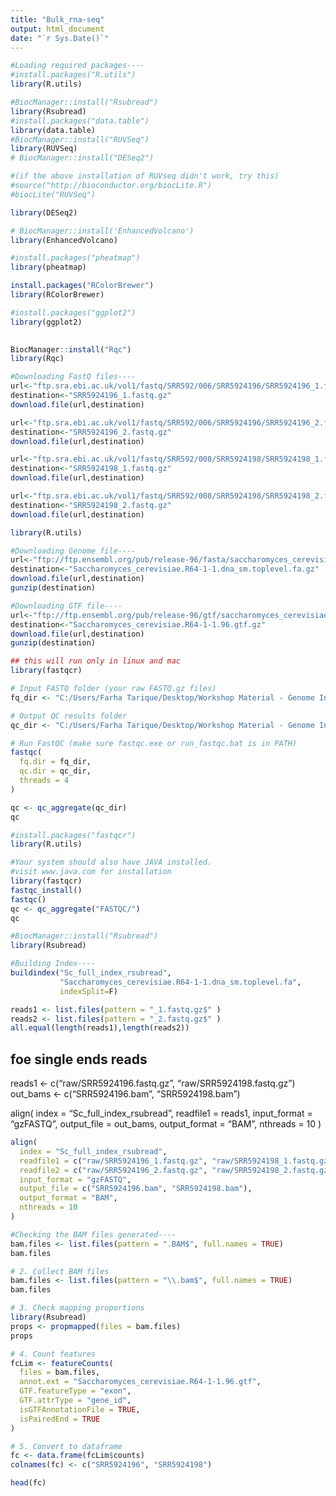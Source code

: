 ---
title: "Bulk_rna-seq"
output: html_document
date: "`r Sys.Date()`"
---

```{r}
#Loading required packages----
#install.packages("R.utils")
library(R.utils)

#BiocManager::install("Rsubread")
library(Rsubread)
#install.packages("data.table")
library(data.table)
#BiocManager::install("RUVSeq")
library(RUVSeq)
# BiocManager::install("DESeq2")

#(if the above installation of RUVseq didn't work, try this)
#source("http://bioconductor.org/biocLite.R")
#biocLite("RUVSeq")

library(DESeq2)

# BiocManager::install('EnhancedVolcano')
library(EnhancedVolcano)

#install.packages("pheatmap")
library(pheatmap)

install.packages("RColorBrewer")
library(RColorBrewer)

#install.packages("ggplot2")
library(ggplot2)

 
BiocManager::install("Rqc")
library(Rqc)

```


```{r}
#Downloading FastQ files----
url<-"ftp.sra.ebi.ac.uk/vol1/fastq/SRR592/006/SRR5924196/SRR5924196_1.fastq.gz"
destination<-"SRR5924196_1.fastq.gz"
download.file(url,destination)

url<-"ftp.sra.ebi.ac.uk/vol1/fastq/SRR592/006/SRR5924196/SRR5924196_2.fastq.gz"
destination<-"SRR5924196_2.fastq.gz"
download.file(url,destination)

url<-"ftp.sra.ebi.ac.uk/vol1/fastq/SRR592/008/SRR5924198/SRR5924198_1.fastq.gz"
destination<-"SRR5924198_1.fastq.gz"
download.file(url,destination)

url<-"ftp.sra.ebi.ac.uk/vol1/fastq/SRR592/008/SRR5924198/SRR5924198_2.fastq.gz"
destination<-"SRR5924198_2.fastq.gz"
download.file(url,destination)
```



```{r}
library(R.utils)

#Downloading Genome file----
url<-"ftp://ftp.ensembl.org/pub/release-96/fasta/saccharomyces_cerevisiae/dna/Saccharomyces_cerevisiae.R64-1-1.dna_sm.toplevel.fa.gz"
destination<-"Saccharomyces_cerevisiae.R64-1-1.dna_sm.toplevel.fa.gz"
download.file(url,destination)
gunzip(destination)

#Downloading GTF file----
url<-"ftp://ftp.ensembl.org/pub/release-96/gtf/saccharomyces_cerevisiae/Saccharomyces_cerevisiae.R64-1-1.96.gtf.gz"
destination<-"Saccharomyces_cerevisiae.R64-1-1.96.gtf.gz"
download.file(url,destination)
gunzip(destination)
```


```{r}
## this will run only in linux and mac
library(fastqcr)

# Input FASTQ folder (your raw FASTQ.gz files)
fq_dir <- "C:/Users/Farha Tarique/Desktop/Workshop Material - Genome Informatics - 6th/raw"

# Output QC results folder
qc_dir <- "C:/Users/Farha Tarique/Desktop/Workshop Material - Genome Informatics - 6th/fastqc_results"

# Run FastQC (make sure fastqc.exe or run_fastqc.bat is in PATH)
fastqc(
  fq.dir = fq_dir, 
  qc.dir = qc_dir, 
  threads = 4
)

qc <- qc_aggregate(qc_dir)
qc

```



```{r}
#install.packages("fastqcr")
library(R.utils)

#Your system should also have JAVA installed.
#visit www.java.com for installation
library(fastqcr)
fastqc_install()
fastqc()
qc <- qc_aggregate("FASTQC/")
qc

```





```{r}
#BiocManager::install("Rsubread")
library(Rsubread)

#Building Index----
buildindex("Sc_full_index_rsubread",
           "Saccharomyces_cerevisiae.R64-1-1.dna_sm.toplevel.fa",
           indexSplit=F)

reads1 <- list.files(pattern = "_1.fastq.gz$" )
reads2 <- list.files(pattern = "_2.fastq.gz$" )
all.equal(length(reads1),length(reads2))
```
## foe single ends reads
reads1 <- c("raw/SRR5924196.fastq.gz", "raw/SRR5924198.fastq.gz")
out_bams <- c("SRR5924196.bam", "SRR5924198.bam")

align(
  index = "Sc_full_index_rsubread",
  readfile1 = reads1,
  input_format = "gzFASTQ",
  output_file = out_bams,
  output_format = "BAM",
  nthreads = 10
)



```{r}
align(
  index = "Sc_full_index_rsubread",
  readfile1 = c("raw/SRR5924196_1.fastq.gz", "raw/SRR5924198_1.fastq.gz"),
  readfile2 = c("raw/SRR5924196_2.fastq.gz", "raw/SRR5924198_2.fastq.gz"),
  input_format = "gzFASTQ",
  output_file = c("SRR5924196.bam", "SRR5924198.bam"),
  output_format = "BAM",
  nthreads = 10
)

```


```{r}
#Checking the BAM files generated----
bam.files <- list.files(pattern = ".BAM$", full.names = TRUE)
bam.files

```
```{r}
# 2. Collect BAM files
bam.files <- list.files(pattern = "\\.bam$", full.names = TRUE)
bam.files

# 3. Check mapping proportions
library(Rsubread)
props <- propmapped(files = bam.files)
props

# 4. Count features
fcLim <- featureCounts(
  files = bam.files,
  annot.ext = "Saccharomyces_cerevisiae.R64-1-1.96.gtf",
  GTF.featureType = "exon",
  GTF.attrType = "gene_id",
  isGTFAnnotationFile = TRUE,
  isPairedEnd = TRUE
)

# 5. Convert to dataframe
fc <- data.frame(fcLim$counts)
colnames(fc) <- c("SRR5924196", "SRR5924198")

head(fc)
```

